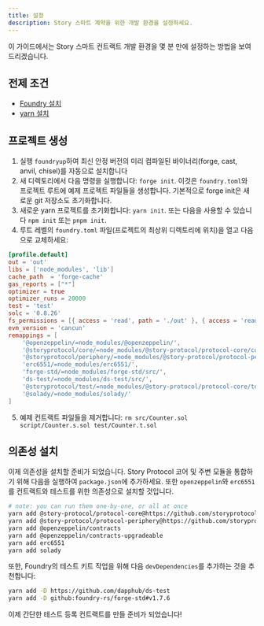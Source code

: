 ```yaml
---
title: 설정
description: Story 스마트 계약을 위한 개발 환경을 설정하세요.
---
```


이 가이드에서는 Story 스마트 컨트랙트 개발 환경을 몇 분 만에 설정하는 방법을 보여드리겠습니다.

## 전제 조건

* [Foundry 설치](https://book.getfoundry.sh/getting-started/installation)
* [yarn 설치](https://classic.yarnpkg.com/lang/en/docs/install/)

## 프로젝트 생성

1. 실행 `foundryup`하여 최신 안정 버전의 미리 컴파일된 바이너리(forge, cast, anvil, chisel)를 자동으로 설치합니다
2. 새 디렉토리에서 다음 명령을 실행합니다: `forge init`. 이것은 `foundry.toml`와 프로젝트 루트에 예제 프로젝트 파일들을 생성합니다. 기본적으로 forge init은 새로운 git 저장소도 초기화합니다.
3. 새로운 yarn 프로젝트를 초기화합니다: `yarn init`. 또는 다음을 사용할 수 있습니다 `npm init` 또는 `pnpm init`.
4. 루트 레벨의 `foundry.toml` 파일(프로젝트의 최상위 디렉토리에 위치)을 열고 다음으로 교체하세요:

```toml
[profile.default]
out = 'out'
libs = ['node_modules', 'lib']
cache_path  = 'forge-cache'
gas_reports = ["*"]
optimizer = true
optimizer_runs = 20000
test = 'test'
solc = '0.8.26'
fs_permissions = [{ access = 'read', path = './out' }, { access = 'read-write', path = './deploy-out' }]
evm_version = 'cancun'
remappings = [
    '@openzeppelin/=node_modules/@openzeppelin/',
    '@storyprotocol/core/=node_modules/@story-protocol/protocol-core/contracts/',
    '@storyprotocol/periphery/=node_modules/@story-protocol/protocol-periphery/contracts/',
    'erc6551/=node_modules/erc6551/',
    'forge-std/=node_modules/forge-std/src/',
    'ds-test/=node_modules/ds-test/src/',
    '@storyprotocol/test/=node_modules/@story-protocol/protocol-core/test/foundry/',
    '@solady/=node_modules/solady/'
]
```

5. 예제 컨트랙트 파일들을 제거합니다: `rm src/Counter.sol script/Counter.s.sol test/Counter.t.sol`

## 의존성 설치

이제 의존성을 설치할 준비가 되었습니다. Story Protocol 코어 및 주변 모듈을 통합하기 위해 다음을 실행하여 `package.json`에 추가하세요. 또한 `openzeppelin`와 `erc6551`를 컨트랙트와 테스트를 위한 의존성으로 설치할 것입니다.

```bash
# note: you can run them one-by-one, or all at once
yarn add @story-protocol/protocol-core@https://github.com/storyprotocol/protocol-core-v1
yarn add @story-protocol/protocol-periphery@https://github.com/storyprotocol/protocol-periphery-v1
yarn add @openzeppelin/contracts
yarn add @openzeppelin/contracts-upgradeable
yarn add erc6551
yarn add solady
```

또한, Foundry의 테스트 키트 작업을 위해 다음 `devDependencies`를 추가하는 것을 추천합니다:

```bash
yarn add -D https://github.com/dapphub/ds-test
yarn add -D github:foundry-rs/forge-std#v1.7.6
```

이제 간단한 테스트 등록 컨트랙트를 만들 준비가 되었습니다!
